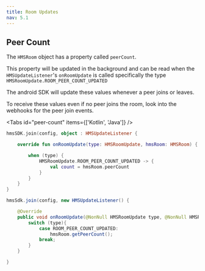 ```yaml
---
title: Room Updates
nav: 5.1
---
```


## Peer Count

The `HMSRoom` object has a property called `peerCount`.

This property will be updated in the background and can be read when the `HMSUpdateListener`'s `onRoomUpdate` is called specifically the type `HMSRoomUpdate.ROOM_PEER_COUNT_UPDATED`

The android SDK will update these values whenever a peer joins or leaves.

To receive these values even if no peer joins the room, look into the webhooks for the peer join events.

<Tabs id="peer-count" items={['Kotlin', 'Java']} />

<Tab id='peer-count-0'>

```kotlin
hmsSDK.join(config, object : HMSUpdateListener {

    override fun onRoomUpdate(type: HMSRoomUpdate, hmsRoom: HMSRoom) {

        when (type) {
            HMSRoomUpdate.ROOM_PEER_COUNT_UPDATED -> {
                val count = hmsRoom.peerCount
            }
        }
    }
}

```

</Tab>

<Tab id='peer-count-1'>

```java
hmsSdk.join(config, new HMSUpdateListener() {

    @Override
    public void onRoomUpdate(@NonNull HMSRoomUpdate type, @NonNull HMSRoom hmsRoom) {
        switch (type){
            case ROOM_PEER_COUNT_UPDATED:
                hmsRoom.getPeerCount();
            break;
        }
    }

}

```

</Tab>

